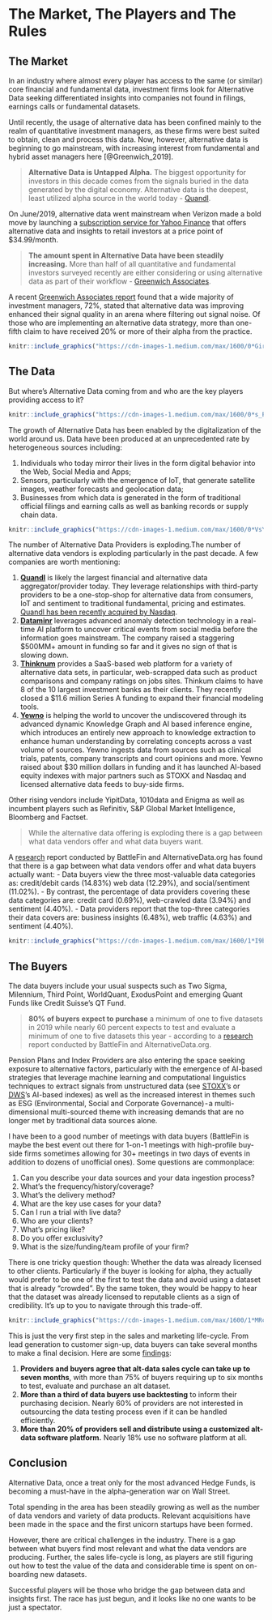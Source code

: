 # The Market, The Players and The Rules

## The Market

In an industry where almost every player has access to the same (or similar) core financial and fundamental data, investment firms look for Alternative Data seeking differentiated insights into companies not found in filings, earnings calls or fundamental datasets.

Until recently, the usage of alternative data has been confined mainly to the realm of quantitative investment managers, as these firms were best suited to obtain, clean and process this data. Now, however, alternative data is beginning to go mainstream, with increasing interest from fundamental and hybrid asset managers here [@Greenwich_2019].

> **Alternative Data is Untapped Alpha.** The biggest opportunity for investors in this decade comes from the signals buried in the data generated by the digital economy. Alternative data is the deepest, least utilized alpha source in the world today - [Quandl](www.quandl.com).

On June/2019, alternative data went mainstream when Verizon made a bold move by launching a [subscription service for Yahoo Finance](https://www.linkedin.com/feed/update/urn:li:activity:6544977248175349760) that offers alternative data and insights to retail investors at a price point of $34.99/month.

> **The amount spent in Alternative Data have been steadily increasing.** More than half of all quantitative and fundamental investors surveyed recently are either considering or using alternative data as part of their workflow - [Greenwich Associates](https://www.valuewalk.com/2019/07/alternative-data-paradigms-of-fundamental-and-quantitative/).

A recent [Greenwich Associates report](https://www.valuewalk.com/2019/07/alternative-data-paradigms-of-fundamental-and-quantitative/) found that a wide majority of investment managers, 72%, stated that alternative data was improving enhanced their signal quality in an arena where filtering out signal noise. Of those who are implementing an alternative data strategy, more than one-fifth claim to have received 20% or more of their alpha from the practice.



```r
knitr::include_graphics("https://cdn-images-1.medium.com/max/1600/0*GirclNZeAoiHWNne.png")
```


## The Data


But where's Alternative Data coming from and who are the key players providing access to it?

```r
knitr::include_graphics("https://cdn-images-1.medium.com/max/1600/0*s_Pil2lOeWW6hJ_a.png")
```

The growth of Alternative Data has been enabled by the digitalization of the world around us. Data have been produced at an unprecedented rate by heterogeneous sources including:

1. Individuals who today mirror their lives in the form digital behavior into the Web, Social Media and Apps;
2. Sensors, particularly with the emergence of IoT, that generate satellite images, weather forecasts and geolocation data;
3. Businesses from which data is generated in the form of traditional official filings and earning calls as well as banking records or supply chain data.

```r
knitr::include_graphics("https://cdn-images-1.medium.com/max/1600/0*VsYQ_IxQ2EHp1w8B.png")
```

The number of Alternative Data Providers is exploding.The number of alternative data vendors is exploding particularly in the past decade. A few companies are worth mentioning:

1. [**Quandl**](https://www.quandl.com) is likely the largest financial and alternative data aggregator/provider today. They leverage relationships with third-party providers to be a one-stop-shop for alternative data from consumers, IoT and sentiment to traditional fundamental, pricing and estimates. [Quandl has been recently acquired by Nasdaq](https://www.businessinsider.com/nasadaq-buys-alternative-data-firm-quandl-2018-12).
2. [**Dataminr**](https://www.dataminr.com) leverages advanced anomaly detection technology in a real-time AI platform to uncover critical events from social media before the information goes mainstream. The company raised a staggering $500MM+ amount in funding so far and it gives no sign of that is slowing down.
3. [**Thinknum**](https://www.thinknum.com) provides a SaaS-based web platform for a variety of alternative data sets, in particular, web-scrapped data such as product comparisons and company ratings on jobs sites. Thinkum claims to have 8 of the 10 largest investment banks as their clients. They recently closed a $11.6 million Series A funding to expand their financial modeling tools.
4. [**Yewno**](https://www.yewno.com) is helping the world to uncover the undiscovered through its advanced dynamic Knowledge Graph and AI based inference engine, which introduces an entirely new approach to knowledge extraction to enhance human understanding by correlating concepts across a vast volume of sources. Yewno ingests data from sources such as clinical trials, patents, company transcripts and court opinions and more. Yewno raised about $30 million dollars in funding and it has launched AI-based equity indexes with major partners such as STOXX and Nasdaq and licensed alternative data feeds to buy-side firms.

Other rising vendors include YipitData, 1010data and Enigma as well as incumbent players such as Refinitiv, S&P Global Market Intelligence, Bloomberg and Factset.

> While the alternative data offering is exploding there is a gap between what data vendors offer and what data buyers want.

A [research](https://alternativedata.org/new-alternative-data-pricing-report/) report conducted by BattleFin and AlternativeData.org has found that there is a gap between what data vendors offer and what data buyers actually want:
- Data buyers view the three most-valuable data categories as: credit/debit cards (14.83%) web data (12.29%), and social/sentiment (11.02%).
- By contrast, the percentage of data providers covering these data categories are: credit card (0.69%), web-crawled data (3.94%) and sentiment (4.40%).
- Data providers report that the top-three categories their data covers are: business insights (6.48%), web traffic (4.63%) and sentiment (4.40%).

```r
knitr::include_graphics("https://cdn-images-1.medium.com/max/1600/1*I9bxxOlaZu5s7Vk5AhnVXA.png")
```


## The Buyers

The data buyers include your usual suspects such as Two Sigma, Milennium, Third Point, WorldQuant, ExodusPoint and emerging Quant Funds like Credit Suisse's QT Fund.

> **80% of buyers expect to purchase** a minimum of one to five datasets in 2019 while nearly 60 percent expects to test and evaluate a minimum of one to five datasets this year - according to a [research](https://alternativedata.org/new-alternative-data-pricing-report/) report conducted by BattleFin and AlternativeData.org.

Pension Plans and Index Providers are also entering the space seeking exposure to alternative factors, particularly with the emergence of AI-based strategies that leverage machine learning and computational linguistics techniques to extract signals from unstructured data (see [STOXX](https://medium.com/@souzatharsis/weve-launched-the-world-s-first-ai-index-9f9a6e931c58?source=friends_link&sk=6d1e820e829669ad10097ac1f19b544c)'s or [DWS](https://medium.com/datadriveninvestor/ai-big-data-etf-ac6f7dda94d8)'s AI-based indexes) as well as the increased interest in themes such as ESG (Environmental, Social and Corporate Governance) - a multi-dimensional multi-sourced theme with increasing demands that are no longer met by traditional data sources alone.

I have been to a good number of meetings with data buyers (BattleFin is maybe the best event out there for 1-on-1 meetings with high-profile buy-side firms sometimes allowing for 30+ meetings in two days of events in addition to dozens of unofficial ones). Some questions are commonplace:

1. Can you describe your data sources and your data ingestion process?
2. What's the frequency/history/coverage?
3. What's the delivery method?
4. What are the key use cases for your data?
5. Can I run a trial with live data?
6. Who are your clients?
7. What's pricing like?
8. Do you offer exclusivity?
9. What is the size/funding/team profile of your firm?

There is one tricky question though: Whether the data was already licensed to other clients. Particularly if the buyer is looking for alpha, they actually would prefer to be one of the first to test the data and avoid using a dataset that is already "crowded". By the same token, they would be happy to hear that the dataset was already licensed to reputable clients as a sign of credibility. It's up to you to navigate through this trade-off.

```r
knitr::include_graphics("https://cdn-images-1.medium.com/max/1600/1*MRcgvpX8o1RT8HZwOr12jw.png")
```

This is just the very first step in the sales and marketing life-cycle. From lead generation to customer sign-up, data buyers can take several months to make a final decision. Here are some [findings](https://alternativedata.org/new-alternative-data-pricing-report/):

1. **Providers and buyers agree that alt-data sales cycle can take up to seven months**, with more than 75% of buyers requiring up to six months to test, evaluate and purchase an alt dataset.
2. **More than a third of data buyers use backtesting** to inform their purchasing decision. Nearly 60% of providers are not interested in outsourcing the data testing process even if it can be handled efficiently.
3. **More than 20% of providers sell and distribute using a customized alt-data software platform.** Nearly 18% use no software platform at all.

## Conclusion

Alternative Data, once a treat only for the most advanced Hedge Funds, is becoming a must-have in the alpha-generation war on Wall Street.

Total spending in the area has been steadily growing as well as the number of data vendors and variety of data products. Relevant acquisitions have been made in the space and the first unicorn startups have been formed.

However, there are critical challenges in the industry. There is a gap between what buyers find most relevant and what the data vendors are producing. Further, the sales life-cycle is long, as players are still figuring out how to test the value of the data and considerable time is spent on on-boarding new datasets.

Successful players will be those who bridge the gap between data and insights first. The race has just begun, and it looks like no one wants to be just a spectator.
